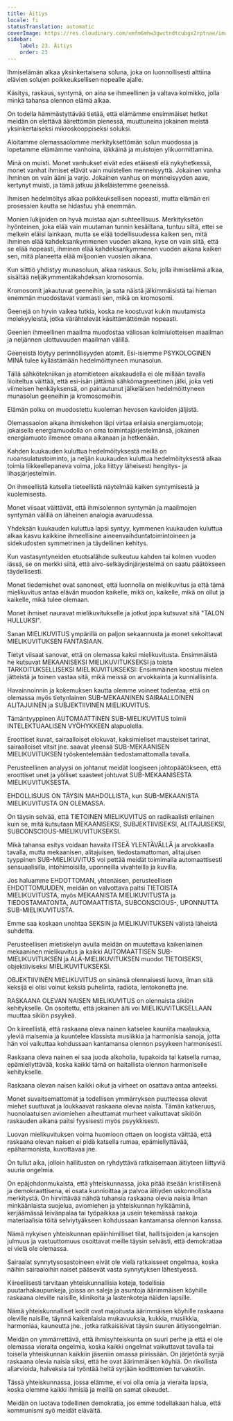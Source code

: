 ```yaml
---
title: Äitiys
locale: fi
statusTranslation: automatic
coverImage: https://res.cloudinary.com/xmfm6mhw3gwctndtcubgx2rptnae/image/upload/v1740337243/small_cover_educacion_fundamental_a051170f1c.webp
sidebar:
    label: 23. Äitiys
    order: 23
---
```

Ihmiselämän alkaa yksinkertaisena soluna, joka on luonnollisesti alttiina elävien solujen poikkeuksellisen nopealle ajalle.

Käsitys, raskaus, syntymä, on aina se ihmeellinen ja valtava kolmikko, jolla minkä tahansa olennon elämä alkaa.

On todella hämmästyttävää tietää, että elämämme ensimmäiset hetket meidän on elettävä äärettömän pienessä, muuttuneina jokainen meistä yksinkertaiseksi mikroskooppiseksi soluksi.

Aloitamme olemassaolomme merkityksettömän solun muodossa ja lopetamme elämämme vanhoina, iäkkäinä ja muistojen ylikuormittamina.

Minä on muisti. Monet vanhukset eivät edes etäisesti elä nykyhetkessä, monet vanhat ihmiset elävät vain muistellen menneisyyttä. Jokainen vanha ihminen on vain ääni ja varjo. Jokainen vanhus on menneisyyden aave, kertynyt muisti, ja tämä jatkuu jälkeläistemme geeneissä.

Ihmisen hedelmöitys alkaa poikkeuksellisen nopeasti, mutta elämän eri prosessien kautta se hidastuu yhä enemmän.

Monien lukijoiden on hyvä muistaa ajan suhteellisuus. Merkityksetön hyönteinen, joka elää vain muutaman tunnin kesäiltana, tuntuu siltä, ettei se melkein eläisi lainkaan, mutta se elää todellisuudessa kaiken sen, mitä ihminen elää kahdeksankymmenen vuoden aikana, kyse on vain siitä, että se elää nopeasti, ihminen elää kahdeksankymmenen vuoden aikana kaiken sen, mitä planeetta elää miljoonien vuosien aikana.

Kun siittiö yhdistyy munasoluun, alkaa raskaus. Solu, jolla ihmiselämä alkaa, sisältää neljäkymmentäkahdeksan kromosomia.

Kromosomit jakautuvat geeneihin, ja sata näistä jälkimmäisistä tai hieman enemmän muodostavat varmasti sen, mikä on kromosomi.

Geenejä on hyvin vaikea tutkia, koska ne koostuvat kukin muutamista molekyyleistä, jotka värähtelevät käsittämättömän nopeasti.

Geenien ihmeellinen maailma muodostaa väliosan kolmiulotteisen maailman ja neljännen ulottuvuuden maailman välillä.

Geeneistä löytyy perinnöllisyyden atomit. Esi-isiemme PSYKOLOGINEN MINÄ tulee kyllästämään hedelmöittyneen munasolun.

Tällä sähkötekniikan ja atomitieteen aikakaudella ei ole millään tavalla liioiteltua väittää, että esi-isän jättämä sähkömagneettinen jälki, joka veti viimeisen henkäyksensä, on painautunut jälkeläisen hedelmöittyneen munasolun geeneihin ja kromosomeihin.

Elämän polku on muodostettu kuoleman hevosen kavioiden jäljistä.

Olemassaolon aikana ihmiskehon läpi virtaa erilaisia energiamuotoja; jokaisella energiamuodolla on oma toimintajärjestelmänsä, jokainen energiamuoto ilmenee omana aikanaan ja hetkenään.

Kahden kuukauden kuluttua hedelmöityksestä meillä on ruoansulatustoiminto, ja neljän kuukauden kuluttua hedelmöityksestä alkaa toimia liikkeellepaneva voima, joka liittyy läheisesti hengitys- ja lihasjärjestelmiin.

On ihmeellistä katsella tieteellistä näytelmää kaiken syntymisestä ja kuolemisesta.

Monet viisaat väittävät, että ihmisolennon syntymän ja maailmojen syntymän välillä on läheinen analogia avaruudessa.

Yhdeksän kuukauden kuluttua lapsi syntyy, kymmenen kuukauden kuluttua alkaa kasvu kaikkine ihmeellisine aineenvaihduntatoimintoineen ja sidekudosten symmetrinen ja täydellinen kehitys.

Kun vastasyntyneiden etuotsalähde sulkeutuu kahden tai kolmen vuoden iässä, se on merkki siitä, että aivo-selkäydinjärjestelmä on saatu päätökseen täydellisesti.

Monet tiedemiehet ovat sanoneet, että luonnolla on mielikuvitus ja että tämä mielikuvitus antaa elävän muodon kaikelle, mikä on, kaikelle, mikä on ollut ja kaikelle, mikä tulee olemaan.

Monet ihmiset nauravat mielikuvitukselle ja jotkut jopa kutsuvat sitä "TALON HULLUKSI".

Sanan MIELIKUVITUS ympärillä on paljon sekaannusta ja monet sekoittavat MIELIKUVITUKSEN FANTASIAAN.

Tietyt viisaat sanovat, että on olemassa kaksi mielikuvitusta. Ensimmäistä he kutsuvat MEKAANISEKSI MIELIKUVITUKSEKSI ja toista TARKOITUKSELLISEKSI MIELIKUVITUKSEKSI: Ensimmäinen koostuu mielen jätteistä ja toinen vastaa sitä, mikä meissä on arvokkainta ja kunniallisinta.

Havainnoinnin ja kokemuksen kautta olemme voineet todentaa, että on olemassa myös tietynlainen SUB-MEKAANINEN SAIRAALLOINEN ALITAJUINEN ja SUBJEKTIIVINEN MIELIKUVITUS.

Tämäntyyppinen AUTOMAATTINEN SUB-MIELIKUVITUS toimii INTELEKTUAALISEN VYÖHYKKEEN alapuolella.

Eroottiset kuvat, sairaalloiset elokuvat, kaksimieliset mausteiset tarinat, sairaalloiset vitsit jne. saavat yleensä SUB-MEKAANISEN MIELIKUVITUKSEN työskentelemään tiedostamattomalla tavalla.

Perusteellinen analyysi on johtanut meidät loogiseen johtopäätökseen, että eroottiset unet ja yölliset saasteet johtuvat SUB-MEKAANISESTA MIELIKUVITUKSESTA.

EHDOLLISUUS ON TÄYSIN MAHDOLLISTA, kun SUB-MEKAANISTA MIELIKUVITUSTA ON OLEMASSA.

On täysin selvää, että TIETOINEN MIELIKUVITUS on radikaalisti erilainen kuin se, mitä kutsutaan MEKAANISEKSI, SUBJEKTIIVISEKSI, ALITAJUISEKSI, SUBCONSCIOUS-MIELIKUVITUKSEKSI.

Mikä tahansa esitys voidaan havaita ITSEÄ YLENTÄVÄLLÄ ja arvokkaalla tavalla, mutta mekaanisen, alitajuisen, tiedostamattoman, alitajuisen tyyppinen SUB-MIELIKUVITUS voi pettää meidät toimimalla automaattisesti sensuaalisilla, intohimoisilla, uponneilla vivahteilla ja kuvilla.

Jos haluamme EHDOTTOMAN, yhtenäisen, perusteellisen EHDOTTOMUUDEN, meidän on valvottava paitsi TIETOISTA MIELIKUVITUSTA, myös MEKAANISTA MIELIKUVITUSTA ja TIEDOSTAMATONTA, AUTOMAATTISTA, SUBCONSCIOUS-, UPONNUTTA SUB-MIELIKUVITUSTA.

Emme saa koskaan unohtaa SEKSIN ja MIELIKUVITUKSEN välistä läheistä suhdetta.

Perusteellisen mietiskelyn avulla meidän on muutettava kaikenlainen mekaaninen mielikuvitus ja kaikki AUTOMAATTISEN SUB-MIELIKUVITUKSEN ja ALA-MIELIKUVITUKSEN muodot TIETOISEKSI, objektiiviseksi MIELIKUVITUKSEKSI.

OBJEKTIIVINEN MIELIKUVITUS on sinänsä olennaisesti luova, ilman sitä keksijä ei olisi voinut keksiä puhelinta, radiota, lentokonetta jne.

RASKAANA OLEVAN NAISEN MIELIKUVITUS on olennaista sikiön kehitykselle. On osoitettu, että jokainen äiti voi MIELIKUVITUKSELLAAN muuttaa sikiön psyykeä.

On kiireellistä, että raskaana oleva nainen katselee kauniita maalauksia, yleviä maisemia ja kuuntelee klassista musiikkia ja harmonisia sanoja, jotta hän voi vaikuttaa kohdussaan kantamansa olennon psyykeen harmonisesti.

Raskaana oleva nainen ei saa juoda alkoholia, tupakoida tai katsella rumaa, epämiellyttävää, koska kaikki tämä on haitallista olennon harmoniselle kehitykselle.

Raskaana olevan naisen kaikki oikut ja virheet on osattava antaa anteeksi.

Monet suvaitsemattomat ja todellisen ymmärryksen puutteessa olevat miehet suuttuvat ja loukkaavat raskaana olevaa naista. Tämän katkeruus, huonolaatuisen aviomiehen aiheuttamat murheet vaikuttavat sikiöön raskauden aikana paitsi fyysisesti myös psyykkisesti.

Luovan mielikuvituksen voima huomioon ottaen on loogista väittää, että raskaana olevan naisen ei pidä katsella rumaa, epämiellyttävää, epäharmonista, kuvottavaa jne.

On tullut aika, jolloin hallitusten on ryhdyttävä ratkaisemaan äitiyteen liittyviä suuria ongelmia.

On epäjohdonmukaista, että yhteiskunnassa, joka pitää itseään kristillisenä ja demokraattisena, ei osata kunnioittaa ja palvoa äitiyden uskonnollista merkitystä. On hirvittävää nähdä tuhansia raskaana olevia naisia ilman minkäänlaista suojelua, aviomiehen ja yhteiskunnan hylkääminä, kerjäämässä leivänpalaa tai työpaikkaa ja usein tekemässä raakoja materiaalisia töitä selviytyäkseen kohdussaan kantamansa olennon kanssa.

Nämä nykyisen yhteiskunnan epäinhimilliset tilat, hallitsijoiden ja kansojen julmuus ja vastuuttomuus osoittavat meille täysin selvästi, että demokratiaa ei vielä ole olemassa.

Sairaalat synnytysosastoineen eivät ole vielä ratkaisseet ongelmaa, koska näihin sairaaloihin naiset pääsevät vasta synnytyksen lähestyessä.

Kiireellisesti tarvitaan yhteiskunnallisia koteja, todellisia puutarhakaupunkeja, joissa on saleja ja asuntoja äärimmäisen köyhille raskaana oleville naisille, klinikoita ja lastenkoteja näiden lapsille.

Nämä yhteiskunnalliset kodit ovat majoitusta äärimmäisen köyhille raskaana oleville naisille, täynnä kaikenlaisia mukavuuksia, kukkia, musiikkia, harmoniaa, kauneutta jne., jotka ratkaisisivat täysin suuren äitiysongelman.

Meidän on ymmärrettävä, että ihmisyhteiskunta on suuri perhe ja että ei ole olemassa vieraita ongelmia, koska kaikki ongelmat vaikuttavat tavalla tai toisella yhteiskunnan kaikkiin jäseniin omassa piirissään. On järjetöntä syrjiä raskaana olevia naisia siksi, että he ovat äärimmäisen köyhiä. On rikollista aliarvioida, halveksia tai työntää heitä syrjään kodittomien turvakotiin.

Tässä yhteiskunnassa, jossa elämme, ei voi olla omia ja vieraita lapsia, koska olemme kaikki ihmisiä ja meillä on samat oikeudet.

Meidän on luotava todellinen demokratia, jos emme todellakaan halua, että kommunismi syö meidät elävältä.

